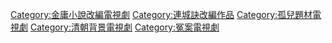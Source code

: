 [[Category:金庸小說改編電視劇|Category:金庸小說改編電視劇]]
[[Category:連城訣改編作品|Category:連城訣改編作品]]
[[Category:孤兒題材電視劇|Category:孤兒題材電視劇]]
[[Category:清朝背景電視劇|Category:清朝背景電視劇]]
[[Category:冤案電視劇|Category:冤案電視劇]]